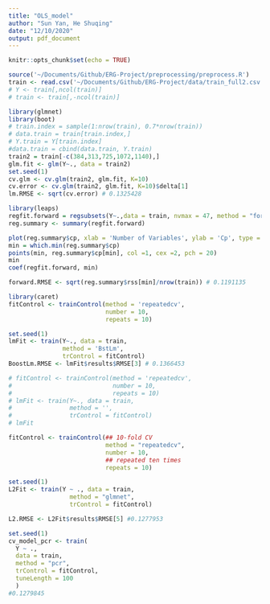 ```yaml
---
title: "OLS_model"
author: "Sun Yan, He Shuqing"
date: "12/10/2020"
output: pdf_document
---
```


```r
knitr::opts_chunk$set(echo = TRUE)
```

```r
source('~/Documents/Github/ERG-Project/preprocessing/preprocess.R')
train <- read.csv('~/Documents/Github/ERG-Project/data/train_full2.csv')[,-1] 
# Y <- train[,ncol(train)]
# train <- train[,-ncol(train)]
```


```r
library(glmnet)
library(boot)
# train.index = sample(1:nrow(train), 0.7*nrow(train))
# data.train = train[train.index,]
# Y.train = Y[train.index]
#data.train = cbind(data.train, Y.train)
train2 = train[-c(384,313,725,1072,1140),]
glm.fit <- glm(Y~., data = train2)
set.seed(1) 
cv.glm <- cv.glm(train2, glm.fit, K=10)
cv.error <- cv.glm(train2, glm.fit, K=10)$delta[1]
lm.RMSE <- sqrt(cv.error) # 0.1325428
```

```r
library(leaps)
regfit.forward = regsubsets(Y~.,data = train, nvmax = 47, method = "forward")
reg.summary <- summary(regfit.forward)

plot(reg.summary$cp, xlab = 'Number of Variables', ylab = 'Cp', type = 'l')
min = which.min(reg.summary$cp)
points(min, reg.summary$cp[min], col =1, cex =2, pch = 20)
min
coef(regfit.forward, min)

forward.RMSE <- sqrt(reg.summary$rss[min]/nrow(train)) # 0.1191135
```

```r
library(caret)
fitControl <- trainControl(method = 'repeatedcv',
                           number = 10,
                           repeats = 10)

set.seed(1)
lmFit <- train(Y~., data = train,
               method = 'BstLm',
               trControl = fitControl)
BoostLm.RMSE <- lmFit$results$RMSE[3] # 0.1366453
```


```r
# fitControl <- trainControl(method = 'repeatedcv',
#                            number = 10,
#                            repeats = 10)
# lmFit <- train(Y~., data = train,
#                method = '',
#                trControl = fitControl)
# lmFit
```

```r
fitControl <- trainControl(## 10-fold CV
                           method = "repeatedcv",
                           number = 10,
                           ## repeated ten times
                           repeats = 10)

set.seed(1)
L2Fit <- train(Y ~ ., data = train, 
                 method = "glmnet", 
                 trControl = fitControl)

L2.RMSE <- L2Fit$results$RMSE[5] #0.1277953
```


```r
set.seed(1)
cv_model_pcr <- train(
  Y ~ ., 
  data = train, 
  method = "pcr",
  trControl = fitControl,
  tuneLength = 100
  )
#0.1279845
```




```r


```



